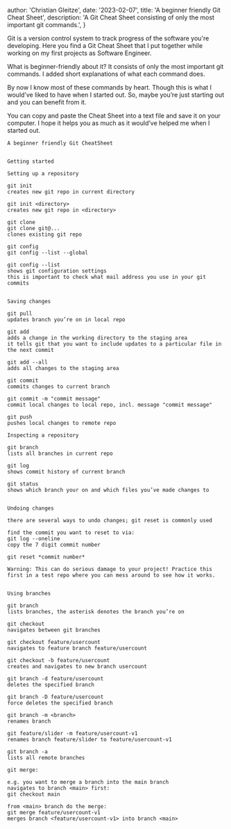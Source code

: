 
  author: 'Christian Gleitze',
  date: '2023-02-07',
  title: 'A beginner friendly Git Cheat Sheet',
  description:
    'A Git Cheat Sheet consisting of only the most important git commands.',
}


Git is a version control system to track progress of the software you're developing. Here you find a Git Cheat Sheet that I put together while working on my first projects as Software Engineer.

What is beginner-friendly about it? It consists of only the most important git commands. I added short explanations of what each command does.

By now I know most of these commands by heart. Though this is what I would’ve liked to have when I started out. So, maybe you’re just starting out and you can benefit from it.

You can copy and paste the Cheat Sheet into a text file and save it on your computer. I hope it helps you as much as it would’ve helped me when I started out.

```text title="Git Cheat Sheet"
A beginner friendly Git CheatSheet


Getting started

Setting up a repository

git init
creates new git repo in current directory

git init <directory>
creates new git repo in <directory>

git clone
git clone git@...
clones existing git repo

git config
git config --list --global

git config --list
shows git configuration settings
this is important to check what mail address you use in your git commits


Saving changes

git pull
updates branch you’re on in local repo

git add
adds a change in the working directory to the staging area
it tells git that you want to include updates to a particular file in the next commit

git add --all
adds all changes to the staging area

git commit
commits changes to current branch

git commit -m "commit message"
commit local changes to local repo, incl. message "commit message"

git push
pushes local changes to remote repo 

Inspecting a repository

git branch
lists all branches in current repo

git log
shows commit history of current branch

git status
shows which branch your on and which files you’ve made changes to


Undoing changes

there are several ways to undo changes; git reset is commonly used

find the commit you want to reset to via:
git log --oneline
copy the 7 digit commit number

git reset *commit number*

Warning: This can do serious damage to your project! Practice this first in a test repo where you can mess around to see how it works.


Using branches

git branch
lists branches, the asterisk denotes the branch you’re on

git checkout
navigates between git branches

git checkout feature/usercount
navigates to feature branch feature/usercount

git checkout -b feature/usercount
creates and navigates to new branch usercount

git branch -d feature/usercount
deletes the specified branch

git branch -D feature/usercount
force deletes the specified branch

git branch -m <branch>
renames branch

git feature/slider -m feature/usercount-v1
renames branch feature/slider to feature/usercount-v1

git branch -a
lists all remote branches

git merge:

e.g. you want to merge a branch into the main branch
navigates to branch <main> first:
git checkout main

from <main> branch do the merge:
git merge feature/usercount-v1
merges branch <feature/usercount-v1> into branch <main>
```
